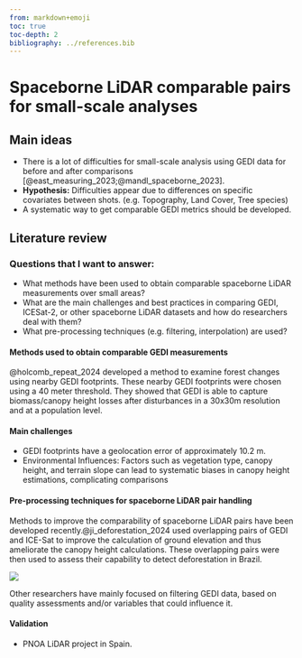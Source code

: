 ```yaml
---
from: markdown+emoji
toc: true
toc-depth: 2
bibliography: ../references.bib
---
```


# Spaceborne LiDAR comparable pairs for small-scale analyses

## Main ideas

- There is a lot of difficulties for small-scale analysis using GEDI data for before and after comparisons [@east_measuring_2023;@mandl_spaceborne_2023].
- **Hypothesis:** Difficulties appear due to differences on specific covariates between shots. (e.g. Topography, Land Cover, Tree species)
- A systematic way to get comparable GEDI metrics should be developed.

## Literature review 

### Questions that I want to answer:
- What methods have been used to obtain comparable spaceborne LiDAR measurements over small areas?
- What are the main challenges and best practices in comparing GEDI, ICESat-2, or other spaceborne LiDAR datasets and how do researchers deal with them?
- What pre-processing techniques (e.g. filtering, interpolation) are used?

#### Methods used to obtain comparable GEDI measurements

@holcomb_repeat_2024 developed a method to examine forest changes using nearby GEDI footprints. These nearby GEDI footprints were chosen using a 40 meter threshold. They showed that GEDI is able to capture biomass/canopy height losses after disturbances in a 30x30m resolution and at a population level.

#### Main challenges

- GEDI footprints have a geolocation error of approximately 10.2 m. 
- Environmental Influences: Factors such as vegetation type, canopy height, and terrain slope can lead to systematic biases in canopy height estimations, complicating comparisons


#### Pre-processing techniques for spaceborne LiDAR pair handling

Methods to improve the comparability of spaceborne LiDAR pairs have been developed recently.@ji_deforestation_2024 used overlapping pairs of GEDI and ICE-Sat to improve the calculation of ground elevation and thus ameliorate the canopy height calculations. These overlapping pairs were then used to assess their capability to detect deforestation in Brazil.

![](https://ars.els-cdn.com/content/image/1-s2.0-S1569843224002152-gr3_lrg.jpg)

Other researchers have mainly focused on filtering GEDI data, based on quality assessments and/or variables that could influence it.


#### Validation 

- PNOA LiDAR project in Spain.